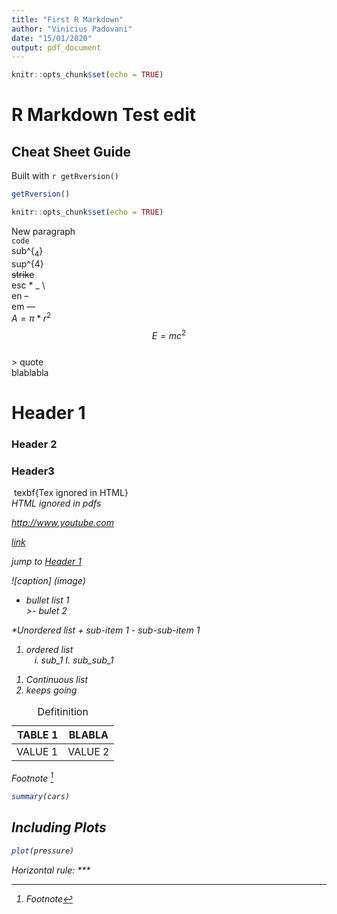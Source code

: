 ```yaml
---
title: "First R Markdown"
author: "Vinicius Padovani"
date: "15/01/2020"
output: pdf_document
---
```


```r
knitr::opts_chunk$set(echo = TRUE)
```

# R Markdown Test edit

## Cheat Sheet Guide

Built with
`r getRversion()`

```r
getRversion()
```

```r
knitr::opts_chunk$set(echo = TRUE)
```


New paragraph  
`code`  
sub^{~4~}  
sup^{4}  
~~strike~~  
esc \* \_ \\  
en --  
em ---  
$A = \pi*r^{2}$  
$$E = mc^{2}$$  
> quote  
blablabla  

# Header 1 {#anchor}  
### Header 2 {#css_id}  
### Header3 {.css_class}  


<!--comment-->  

\ texbf{Tex ignored in HTML}  
<em>HTML ignored in pdfs<em>  

<http://www.youtube.com>  

[link](http://www.youtube.com)  

jump to [Header 1](#anchor)

![caption] (image)

- bullet list 1     
>- bulet 2   

*Unordered list
    + sub-item 1
        - sub-sub-item 1
        

1. ordered list
    i) sub_1
        I. sub_sub_1
        

(@) Continuous list
(@) keeps going  

:   Defitinition  

|TABLE 1|BLABLA|
|------:|:----:|
|VALUE 1|VALUE 2|

Footnote [^1]

[^1]: Footnote




```r
summary(cars)
```

## Including Plots

```r
plot(pressure)
```

Horizontal rule:
***